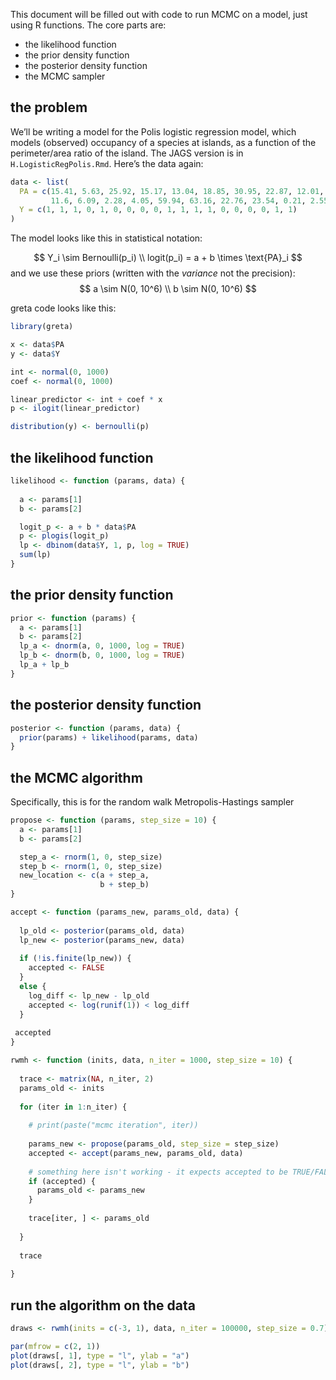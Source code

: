 This document will be filled out with code to run MCMC on a model, just using R functions. The core parts are:

 * the likelihood function
 * the prior density function
 * the posterior density function
 * the MCMC sampler

## the problem

We'll be writing a model for the Polis logistic regression model, which models (observed) occupancy of a species at islands, as a function of the perimeter/area ratio of the island. The JAGS version is in `H.LogisticRegPolis.Rmd`. Here's the data again:

```r
data <- list(
  PA = c(15.41, 5.63, 25.92, 15.17, 13.04, 18.85, 30.95, 22.87, 12.01, 
         11.6, 6.09, 2.28, 4.05, 59.94, 63.16, 22.76, 23.54, 0.21, 2.55),
  Y = c(1, 1, 1, 0, 1, 0, 0, 0, 0, 1, 1, 1, 1, 0, 0, 0, 0, 1, 1)
)
```

The model looks like this in statistical notation:

$$
Y_i \sim Bernoulli(p_i) \\ 
logit(p_i) = a + b  \times \text{PA}_i
$$
and we use these priors (written with the *variance* not the precision):
$$
a \sim N(0, 10^6) \\ 
b \sim N(0, 10^6)
$$
<!-- The JAGS code looked like this: -->
<!-- ```{r jags} -->
<!-- " -->
<!-- model -->
<!-- { -->
<!--   a ~ dnorm(0, 1.0E-6)  # priors for regression coefficients -->
<!--   b ~ dnorm(0, 1.0E-6) -->

<!--   # for each of the 19 islands -->
<!--   for (i in 1:19) -->
<!--   { -->
<!--     logit(p[i]) <- a + b * PA[i]   # calculate the probability of occupancy -->
<!--     Y[i] ~ dbern(p[i])          # randomly draw the actual occupancy from a Bernoulli distribution -->
<!--     # PA2[i] <- PA[i] - mean(PA[1:19]) -->
<!--   } -->
<!-- } -->
<!-- " -->
<!-- ``` -->

greta code looks like this:
```r
library(greta)

x <- data$PA
y <- data$Y

int <- normal(0, 1000)
coef <- normal(0, 1000)

linear_predictor <- int + coef * x
p <- ilogit(linear_predictor)

distribution(y) <- bernoulli(p)

```

## the likelihood function

```r
likelihood <- function (params, data) {
  
  a <- params[1]
  b <- params[2]

  logit_p <- a + b * data$PA
  p <- plogis(logit_p)
  lp <- dbinom(data$Y, 1, p, log = TRUE)
  sum(lp)
}
```

## the prior density function

```r
prior <- function (params) {
  a <- params[1]
  b <- params[2]
  lp_a <- dnorm(a, 0, 1000, log = TRUE)
  lp_b <- dnorm(b, 0, 1000, log = TRUE)
  lp_a + lp_b
}
```

## the posterior density function

```r
posterior <- function (params, data) {
  prior(params) + likelihood(params, data)
}
```

## the MCMC algorithm

Specifically, this is for the random walk Metropolis-Hastings sampler

```r
propose <- function (params, step_size = 10) {
  a <- params[1]
  b <- params[2]

  step_a <- rnorm(1, 0, step_size)
  step_b <- rnorm(1, 0, step_size)
  new_location <- c(a + step_a,
                    b + step_b)
}
```


```r
accept <- function (params_new, params_old, data) {
  
  lp_old <- posterior(params_old, data)
  lp_new <- posterior(params_new, data)
  
  if (!is.finite(lp_new)) {
    accepted <- FALSE
  } 
  else {
    log_diff <- lp_new - lp_old
    accepted <- log(runif(1)) < log_diff
  }
  
 accepted
}
```

```r
rwmh <- function (inits, data, n_iter = 1000, step_size = 10) {
  
  trace <- matrix(NA, n_iter, 2)
  params_old <- inits
  
  for (iter in 1:n_iter) {
    
    # print(paste("mcmc iteration", iter))
    
    params_new <- propose(params_old, step_size = step_size)
    accepted <- accept(params_new, params_old, data)
    
    # something here isn't working - it expects accepted to be TRUE/FALSE
    if (accepted) {
      params_old <- params_new
    }
    
    trace[iter, ] <- params_old
    
  }
  
  trace
  
}
```

## run the algorithm on the data

```r

draws <- rwmh(inits = c(-3, 1), data, n_iter = 100000, step_size = 0.7)

```
```r
par(mfrow = c(2, 1))
plot(draws[, 1], type = "l", ylab = "a")
plot(draws[, 2], type = "l", ylab = "b")

```


